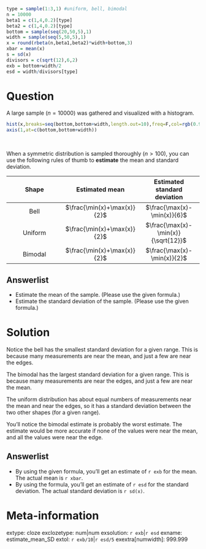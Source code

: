 ```r

type = sample(1:3,1) #uniform, bell, bimodal
n = 10000
beta1 = c(1,4,0.2)[type]
beta2 = c(1,4,0.2)[type]
bottom = sample(seq(20,50,5),1)
width = sample(seq(5,50,5),1)
x = round(rbeta(n,beta1,beta2)*width+bottom,3)
xbar = mean(x)
s = sd(x)
divisors = c(sqrt(12),6,2)
exb = bottom+width/2
esd = width/divisors[type]
```


Question
========

A large sample ($n=10000$) was gathered and visualized with a histogram.

```r
hist(x,breaks=seq(bottom,bottom+width,length.out=10),freq=F,col=rgb(0.9,0.7,0.7))
axis(1,at=c(bottom,bottom+width))
```
\

When a symmetric distribution is sampled thoroughly ($n>100$), you can use the following rules of thumb to **estimate** the mean and standard deviation.



| Shape | Estimated mean | Estimated standard deviation |
|:---:|:---:|:---:|
|Bell| $\frac{\min(x)+\max(x)}{2}$ | $\frac{\max(x)-\min(x)}{6}$ |
|Uniform| $\frac{\min(x)+\max(x)}{2}$ | $\frac{\max(x)-\min(x)}{\sqrt{12}}$ |
|Bimodal| $\frac{\min(x)+\max(x)}{2}$ | $\frac{\max(x)-\min(x)}{2}$ |


Answerlist
--------

* Estimate the mean of the sample. (Please use the given formula.)
* Estimate the standard deviation of the sample. (Please use the given formula.)


Solution
========

Notice the bell has the smallest standard deviation for a given range. This is because many measurements are near the mean, and just a few are near the edges.

The bimodal has the largest standard deviation for a given range. This is because many measurements are near the edges, and just a few are near the mean.

The uniform distribution has about equal numbers of measurements near the mean and near the edges, so it has a standard deviation between the two other shapes (for a given range).

You'll notice the bimodal estimate is probably the worst estimate. The estimate would be more accurate if none of the values were near the mean, and all the values were near the edge. 

Answerlist
--------
* By using the given formula, you'll get an estimate of `r exb` for the mean. The actual mean is `r xbar`.
* By using the formula, you'll get an estimate of `r esd` for the standard deviation. The actual standard deviation is `r sd(x)`.


Meta-information
================
extype: cloze
exclozetype: num|num
exsolution: `r exb`|`r esd`
exname: estimate_mean_SD
extol: `r exb/10`|`r esd/5`
exextra[numwidth]: 999.999